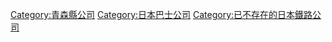 {{DEFAULTSORT:ShimokitaKotsu}}
[[Category:青森縣公司|Category:青森縣公司]]
[[Category:日本巴士公司|Category:日本巴士公司]]
[[Category:已不存在的日本鐵路公司|Category:已不存在的日本鐵路公司]]